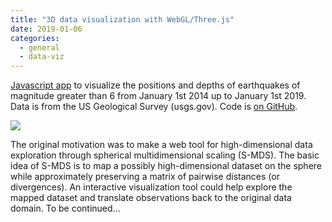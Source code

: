 ```yaml
---
title: "3D data visualization with WebGL/Three.js"
date: 2019-01-06
categories:
  - general
  - data-viz
---
```


<!-- wp:paragraph -->
<p><a href="http://olivierbinette.github.io/earthquakes">Javascript app</a> to visualize the positions and depths of earthquakes of magnitude greater than 6 from January 1st 2014 up to January 1st 2019. Data is from the US Geological Survey (usgs.gov). Code is <a href="https://github.com/OlivierBinette/earthquakes">on GitHub</a>.</p>
<!-- /wp:paragraph -->

![](screenshot.png)

<!-- wp:paragraph -->
<p>The original motivation was to make a web tool for high-dimensional data exploration through spherical multidimensional scaling (S-MDS). The basic idea of S-MDS is to map a possibly high-dimensional dataset on the sphere while approximately preserving a matrix of pairwise distances (or divergences). An interactive visualization tool could help explore the mapped dataset and translate observations back to the original data domain. To be continued...</p>
<!-- /wp:paragraph -->
